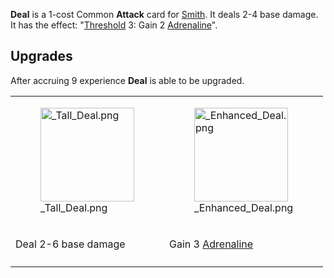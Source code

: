 {{Reupload}}

{{Card
|character = Smith
|rarity = Common
|cardtype = Attack
|decktype = Battle
|keywords = [[Threshold]], [[Adrenaline]]
|upgradeable = Yes
|expreq = 9
|upgrade1 = Tall Deal
|upgrade2 = Enhanced Deal}}

{{Quote|Hurry it up partner, I haven't got all day.}}

'''Deal''' is a 1-cost Common '''Attack''' card for [[Smith]]. It deals 2-4 base damage. It has the effect: "[[Threshold]] 3: Gain 2 [[Adrenaline]]".

==Upgrades==
After accruing 9 experience '''Deal''' is able to be upgraded.
{| class="wikitable" style="text-align:center"
|-
|[[File: Tall Deal.png|150px]]
|[[File: Enhanced Deal.png|150px]]
|-
!Deal 2-6 base damage
!Gain 3 [[Adrenaline]]
|-
|}